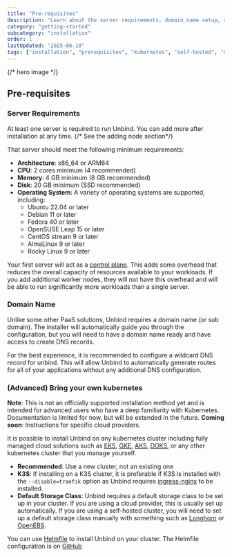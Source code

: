 ```yaml
---
title: "Pre-requisites"
description: "Learn about the server requirements, domain name setup, and advanced installation options for Unbind."
category: "getting-started"
subcategory: "installation"
order: 1
lastUpdated: "2025-06-10"
tags: ["installation", "prerequisites", "kubernetes", "self-hosted", "domain-name"]
---
```


{/* hero image */}

## Pre-requisites

### Server Requirements
At least one server is required to run Unbind. You can add more after installation at any time. {/* See the adding node section*/}

That server should meet the following minimum requirements:
- **Architecture**: x86_64 or ARM64
- **CPU**: 2 cores minimum (4 recommended)
- **Memory**: 4 GB minimum (8 GB recommended)
- **Disk**: 20 GB minimum (SSD recommended)
- **Operating System**: A variety of operating systems are supported, including:
  - Ubuntu 22.04 or later
  - Debian 11 or later
  - Fedora 40 or later
  - OpenSUSE Leap 15 or later
  - CentOS stream 9 or later
  - AlmaLinux 9 or later
  - Rocky Linux 9 or later

Your first server will act as a [control plane](https://kubernetes.io/docs/concepts/overview/components/#control-plane-components). This adds some overhead that reduces the overall capacity of resources available to your workloads. If you add additional worker nodes, they will not have this overhead and will be able to run significantly more workloads than a single server.

### Domain Name
Unlike some other PaaS solutions, Unbind requires a domain name (or sub domain). The installer will automatically guide you through the configuration, but you will need to have a domain name ready and have access to create DNS records.

For the best experience, it is recommended to configure a wildcard DNS record for unbind. This will allow Unbind to automatically generate routes for all of your applications without any additional DNS configuration.

### (Advanced) Bring your own kubernetes
**Note**: This is not an officially supported installation method yet and is intended for advanced users who have a deep familiarity with Kubernetes. Documentation is limited for now, but will be extended in the future.
**Coming soon**: Instructions for specific cloud providers.

It is possible to install Unbind on any kubernetes cluster including fully managed cloud solutions such as [EKS](https://aws.amazon.com/eks/), [GKE](https://cloud.google.com/kubernetes-engine), [AKS](https://azure.microsoft.com/en-us/services/kubernetes-service/), [DOKS](https://www.digitalocean.com/products/kubernetes), or any other kubernetes cluster that you manage yourself.

- **Recommended**: Use a new cluster, not an existing one
- **K3S**: If installing on a K3S cluster, it is preferable if K3S is installed with the `--disable=traefik` option as Unbind requires [ingress-nginx](https://kubernetes.github.io/ingress-nginx/) to be installed.
- **Default Storage Class**: Unbind requires a default storage class to be set up in your cluster. If you are using a cloud provider, this is usually set up automatically. If you are using a self-hosted cluster, you will need to set up a default storage class manually with something such as [Longhorn](https://longhorn.io/) or [OpenEBS](https://openebs.io/).

You can use [Helmfile](https://helmfile.readthedocs.io) to install Unbind on your cluster. The Helmfile configuration is on [GitHub](https://github.com/unbindapp/unbind-charts)

